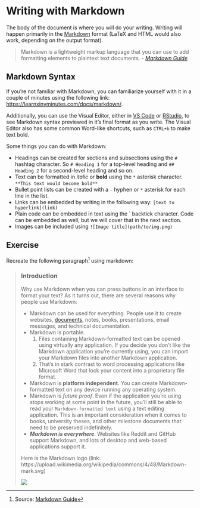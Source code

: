 # Writing with Markdown {.unnumbered}

The body of the document is where you will do your writing. Writing will happen primarily in the [Markdown](https://daringfireball.net/projects/markdown/syntax) format (LaTeX and HTML would also work, depending on the output format). 

> Markdown is a lightweight markup language that you can use to add formatting elements to plaintext text documents. 
> - *[Markdown Guide](https://www.markdownguide.org/getting-started/)*

## Markdown Syntax

If you're not familiar with Markdown, you can familiarize yourself with it in a couple of minutes using the following link: [https://learnxinyminutes.com/docs/markdown/](https://learnxinyminutes.com/docs/markdown/).

Additionally, you can use the Visual Editor, either in [VS Code](https://quarto.org/docs/visual-editor/vscode/) or [RStudio](https://quarto.org/docs/visual-editor/), to see Markdown syntax previewed in it's final format as you write. The Visual Editor also has some common Word-like shortcuts, such as `CTRL+b` to make text bold.

Some things you can do with Markdown:

- Headings can be created for sections and subsections using the `#` hashtag character. 
So `# Heading 1` for a top-level heading and `## Heading 2` for a second-level heading and so on. 
- Text can be formatted in *italic* or **bold** using the `*` asterisk character. `**This text would become bold**`
- Bullet point lists can be created with a `-` hyphen or `*` asterisk for each line in the list.
- Links can be embedded by writing in the following way: `[text to hyperlink](link)`
- Plain code can be embedded in text using the ` backtick character. Code can be embedded as well, but we will cover that in the next section.
- Images can be included using `![Image title](path/to/img.png)`

## Exercise

Recreate the following paragraph[^1] using markdown:

> ### Introduction
> Why use Markdown when you can press buttons in an interface to format your text? As it turns out, there are several reasons why people use Markdown:
>
> - Markdown can be used for everything. People use it to create websites, [documents](https://www.markdownguide.org/getting-started/#documents), notes, books, presentations, email messages, and technical documentation.
> - Markdown is portable. 
>    1. Files containing Markdown-formatted text can be opened using virtually any application. If you decide you don’t like the Markdown application you’re currently using, you can import your Markdown files into another Markdown application. 
>    2. That’s in stark contrast to word processing applications like Microsoft Word that lock your content into a proprietary file format.
> - Markdown is **platform independent**. You can create Markdown-formatted text on any device running any operating system.
> - Markdown is _future proof_. Even if the application you’re using stops working at some point in the future, you’ll still be able to read your `Markdown-formatted text` using a text editing application. This is an important consideration when it comes to books, university theses, and other milestone documents that need to be preserved indefinitely.
> - ***Markdown is everywhere***. Websites like Reddit and GitHub support Markdown, and lots of desktop and web-based applications support it.
>
> Here is the Markdown logo (link: https://upload.wikimedia.org/wikipedia/commons/4/48/Markdown-mark.svg)
> 
> ![](https://upload.wikimedia.org/wikipedia/commons/4/48/Markdown-mark.svg)

[^1]: Source: [Markdown Guide](https://www.markdownguide.org/getting-started/)